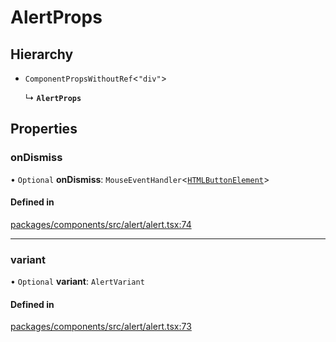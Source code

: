 # AlertProps

## Hierarchy

- `ComponentPropsWithoutRef`\<`"div"`\>

  ↳ **`AlertProps`**

## Properties

### onDismiss

• `Optional` **onDismiss**: `MouseEventHandler`\<[`HTMLButtonElement`](https://developer.mozilla.org/docs/Web/API/HTMLButtonElement)\>

#### Defined in

[packages/components/src/alert/alert.tsx:74](https://github.com/vtex/shoreline/blob/0b6f8d7fa/packages/components/src/alert/alert.tsx#L74)

---

### variant

• `Optional` **variant**: `AlertVariant`

#### Defined in

[packages/components/src/alert/alert.tsx:73](https://github.com/vtex/shoreline/blob/0b6f8d7fa/packages/components/src/alert/alert.tsx#L73)
